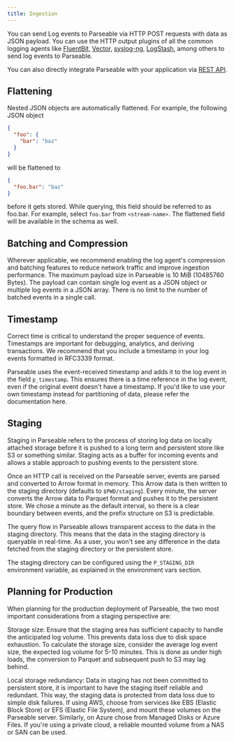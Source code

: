 ```yaml
---
title: Ingestion
---
```


You can send Log events to Parseable via HTTP POST requests with data as JSON payload. You can use the HTTP output plugins of all the common logging agents like [FluentBit](/docs/datasource/log-agents/fluent-bit), [Vector](/docs/datasource/log-agents/vector), [syslog-ng](/docs/datasource/log-agents/syslog), [LogStash](/docs/datasource/log-agents/logstash), among others to send log events to Parseable.

You can also directly integrate Parseable with your application via [REST API](/docs/api/v1/ingest).

## Flattening

Nested JSON objects are automatically flattened. For example, the following JSON object

```json
{
  "foo": {
    "bar": "baz"
  }
}
```

will be flattened to

```json
{
  "foo.bar": "baz"
}
```

before it gets stored. While querying, this field should be referred to as foo.bar. For example, select `foo.bar` from `<stream-name>`. The flattened field will be available in the schema as well.

## Batching and Compression

Wherever applicable, we recommend enabling the log agent's compression and batching features to reduce network traffic and improve ingestion performance. The maximum payload size in Parseable is 10 MiB (10485760 Bytes). The payload can contain single log event as a JSON object or multiple log events in a JSON array. There is no limit to the number of batched events in a single call.

## Timestamp

Correct time is critical to understand the proper sequence of events. Timestamps are important for debugging, analytics, and deriving transactions. We recommend that you include a timestamp in your log events formatted in RFC3339 format.

Parseable uses the event-received timestamp and adds it to the log event in the field `p_timestamp`. This ensures there is a time reference in the log event, even if the original event doesn't have a timestamp. If you'd like to use your own timestamp instead for partitioning of data, please refer the documentation here.

## Staging

Staging in Parseable refers to the process of storing log data on locally attached storage before it is pushed to a long term and persistent store like S3 or something similar. Staging acts as a buffer for incoming events and allows a stable approach to pushing events to the persistent store.

Once an HTTP call is received on the Parseable server, events are parsed and converted to Arrow format in memory. This Arrow data is then written to the staging directory (defaults to `$PWD/staging`). Every minute, the server converts the Arrow data to Parquet format and pushes it to the persistent store. We chose a minute as the default interval, so there is a clear boundary between events, and the prefix structure on S3 is predictable.

The query flow in Parseable allows transparent access to the data in the staging directory. This means that the data in the staging directory is queryable in real-time. As a user, you won't see any difference in the data fetched from the staging directory or the persistent store.

The staging directory can be configured using the `P_STAGING_DIR` environment variable, as explained in the environment vars section.

## Planning for Production

When planning for the production deployment of Parseable, the two most important considerations from a staging perspective are:

Storage size: Ensure that the staging area has sufficient capacity to handle the anticipated log volume. This prevents data loss due to disk space exhaustion. To calculate the storage size, consider the average log event size, the expected log volume for 5-10 minutes. This is done as under high loads, the conversion to Parquet and subsequent push to S3 may lag behind.

Local storage redundancy: Data in staging has not been committed to persistent store, it is important to have the staging itself reliable and redundant. This way, the staging data is protected from data loss due to simple disk failures. If using AWS, choose from services like EBS (Elastic Block Store) or EFS (Elastic File System), and mount these volumes on the Parseable server. Similarly, on Azure chose from Managed Disks or Azure Files. If you're using a private cloud, a reliable mounted volume from a NAS or SAN can be used.